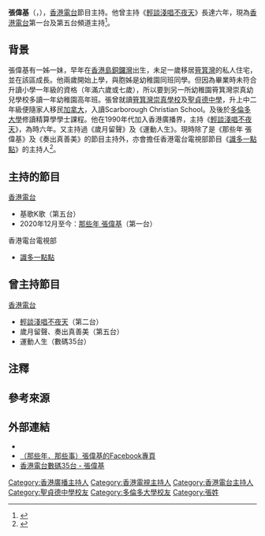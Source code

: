 {{藝人
|姓名 = 張偉基
|類型 = 播音員
|圖片 = 
|圖片尺寸 = 
|圖片簡介 = 
|本名 = 
|外文名 = 
|外文 = 
|羅馬拼音 = Cheung Wai Kei
|英文名 = Edwin 
|暱稱 = 張公子
|其他藝名 = 
|國籍 = 
|民族 = 
|籍貫 = 
|出生日期 = 8月15日<ref>{{cite web |url=https://archive.ph/9jeg2 |title=節目主持人張偉基簡介 |date= |website= |publisher=香港電台 |access-date=2021-03-26 |quote= |archive-date=2021-03-26 |archive-url=https://archive.today/20210326095949/http://programme.rthk.hk/channel/broadcaster/dj.php?id=281 }}</ref>
|出生地點 = {{HKG-1959}}[[銅鑼灣|銅鑼灣]]
|逝世日期 = 
|逝世地點 = 
|職業 = 唱片騎師
|語言 = 粵語、英語、國語
|教育程度 = [[多倫多大學|多倫多大學]]精算學學士 
|母校 = 筲箕灣崇真學校<br>[[聖貞德中學|聖貞德中學]]<br>Scarborough Christian School
|宗教信仰 = 
|配偶 = 
|兒女 = 
|父母 = 
|親屬 = 
|出道地點 = 
|出道日期 = 
|出道作 = 
|代表作 = 
|著名角色 = 
|活躍年代 = 1990年代至今
|唱片公司 = 
|經紀公司 = 
|網站 = 
|相關團體 = 
|IMDb =  
|獎項 = 
}}

'''張偉基'''（{{lang-en|Edwin Cheung}}，{{bd||8月15日}}），[[香港電台|香港電台]]節目主持。他曾主持《[[輕談淺唱不夜天|輕談淺唱不夜天]]》長達六年，現為[[香港電台|香港電台]]第一台及第五台頻道主持<ref>{{cite web |url=https://www.polyu.edu.hk/itc/cac/4_getnews_chi.php?id=67 |title=融和時裝設計比賽2013頒獎典禮 |date=2013-11-23 |website= |publisher=香港理工大學綾緻康健服裝中心 |access-date=2021-03-26 |quote=}}</ref>。

==背景==
張偉基有一姊一妹{{noteTag|name=守下留情|關於張偉基家庭背景、出生與成長地、升學經過以及移民加拿大與升學的資料出自香港電台第一台廣播節目《守下留情》於2021年3月25日播出的訪問。}}，早年在[[香港島|香港島]][[銅鑼灣|銅鑼灣]]出生{{noteTag|name=守下留情}}，未足一歲移居[[筲箕灣|筲箕灣]]的私人住宅，並在該區成長{{noteTag|name=守下留情}}。他兩歲開始上學，與胞姊是幼稚園同班同學{{noteTag|name=守下留情}}。但因為畢業時未符合升讀小學一年級的資格（年滿六歲或七歲），所以要到另一所幼稚園筲箕灣崇真幼兒學校多讀一年幼稚園高年班{{noteTag|name=守下留情}}。張曾就讀[[筲箕灣崇真學校|筲箕灣崇真學校]]及[[聖貞德中學|聖貞德中學]]{{noteTag|張偉基在香港電台《守下留情》於2021年3月25日播出的訪問中提及，他是導演劉偉恒的中學師兄。而劉氏就讀聖貞德中學羅便臣道舊校。因此，張偉基的母校為聖貞德中學。}}，升上中二年級便隨家人移民[[加拿大|加拿大]]{{noteTag|name=守下留情}}，入讀Scarborough Christian School。及後於[[多倫多大學|多倫多大學]]修讀精算學學士課程。他在1990年代加入香港廣播界，主持《[[輕談淺唱不夜天|輕談淺唱不夜天]]》，為時六年。又主持過《歲月留聲》及《運動人生》。現時除了是《那些年 張偉基》及《奏出真善美》的節目主持外，亦會擔任香港電台電視部節目《[[識多一點點|識多一點點]]》的主持人<ref>{{cite web |url=https://archive.ph/fuftL |title=識多一點點節目簡介 |date=2021 |website= |publisher=香港電台 |access-date=2021-03-26 |quote= |archive-date=2021-03-26 |archive-url=https://archive.today/20210326093318/https://www.rthk.hk/tv/dtt31/programme/lookandlearn }}</ref>。

==主持的節目==
;[[香港電台|香港電台]]
*基歌K歌（第五台）
*2020年12月至今：[[那些年_張偉基|那些年 張偉基]]（第一台）

;香港電台電視部
*[[識多一點點|識多一點點]]

==曾主持節目==
;[[香港電台|香港電台]]
*[[輕談淺唱不夜天|輕談淺唱不夜天]]（第二台）
*歲月留聲、奏出真善美（第五台）
*運動人生（數碼35台）

==注釋==
{{noteFoot}}

==參考來源==
{{reflist}}

==外部連結==
* {{facebook|張偉基}}
* [https://www.facebook.com/%E9%82%A3%E4%BA%9B%E5%B9%B4%E9%82%A3%E4%BA%9B%E4%BA%8B%E5%BC%B5%E5%81%89%E5%9F%BA-190117334362298 （那些年．那些事）張偉基的Facebook專頁]
* [http://programme.rthk.hk/channel/presenters/profiles.php?c=dab35&m=djprofiles&a=showdj&djid=465 香港電台數碼35台 - 張偉基] {{Wayback|url=http://programme.rthk.hk/channel/presenters/profiles.php?c=dab35&m=djprofiles&a=showdj&djid=465 |date=20160101131415 }}

{{香港電台唱片騎師}}
{{DEFAULTSORT:Cheung Edwin}}

[[Category:香港廣播主持人|Category:香港廣播主持人]]
[[Category:香港電視主持人|Category:香港電視主持人]]
[[Category:香港電台主持人|Category:香港電台主持人]]
[[Category:聖貞德中學校友|Category:聖貞德中學校友]]
[[Category:多倫多大學校友|Category:多倫多大學校友]]
[[Category:張姓|Category:張姓]]